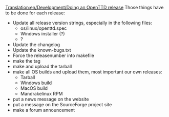 [[Translation:en/Development/Doing an OpenTTD release]]
Those things have to be done for each release:

*Update all release version strings, especially in the following files:
**os/linux/openttd.spec
**Windows installer (?)
**?
*Update the changelog
*Update the known-bugs.txt
*Force the releasenumber into makefile
*make the tag
*make and upload the tarball
*make all OS builds and upload them, most important our own releases:
**Tarball
**Windows build
**MacOS build
**Mandrakelinux RPM
*put a news message on the website
*put a message on the SourceForge project site
*make a forum announcement